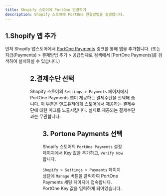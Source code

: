 ```yaml
---
title: Shopify 스토어에 PortOne 연결하기
description: Shopify 스토어에 PortOne 연결방법을 설명합니다.
---
```



## 1.Shopify 앱 추가

먼저 Shopify 앱스토어에서 [PortOne Payments](https://apps.shopify.com/chaiport-payments) 링크를 통해 앱을 추가합니다.
(또는 지급(Payments) > 결제방법 추가 > 공급업체로 검색에서 [PortOne Payments]를 검색하여 설치하실 수 있습니다.)

<Figure src="https://github.com/portone-io/developers.portone.io/assets/85064711/936bfcb5-2634-4f05-b176-7fd5735578fb" caption="`앱 추가` 버튼을 클릭합니다." />

<Figure src="https://github.com/portone-io/developers.portone.io/assets/85064711/b8f6493f-9587-490b-bdcb-40e22bbb5151" caption="우측 상단에 `Install app`을 클릭하여 플러그인을 설치합니다." />

## 2.결제수단 선택

Shopify 스토어의 `Settings > Payments` 페이지에서 PortOne Payments 앱이 제공하는 결제수단을 선택해 줍니다.
이 부분은 엔드유저에게 스토어에서 제공하는 결제수단에 대한 마크를 노출시킵니다. 실제로 제공되는 결제수단과는 무관합니다.

<Figure src="https://github.com/portone-io/developers.portone.io/assets/85064711/70769ddb-68a6-4de6-9b05-e20dd6167dfe" caption="Visa, Mastercard 등의 결제수단 마크를 추가할 수 있습니다." />

## 3. Portone Payments 선택

Shopify 스토어의 `PortOne Payments` 설정페이지에서 Key 값을 추가하고, `Verify Now` 합니다.

`Shopify > Settings > Payments` 페이지 상단에 `Manage` 버튼을 클릭하여 PortOne Payments 세팅 페이지에 접속합니다.
PortOne Key 값을 입력하게 되어있습니다.

<Figure src="https://github.com/portone-io/developers.portone.io/assets/85064711/8c9e93d2-3b80-4444-8e61-6c17ea461896" caption="`Payment Channels >Filters: Global > Shopify` 선택합니다." />

<Figure src="https://github.com/portone-io/developers.portone.io/assets/85064711/4382052a-377e-4156-b634-c2ebbe889a80" caption="`PortOne(Global) 어드민 > Management > General` 화면에서 Key 값을 확인하고 복사합니다." />

<Figure src="https://github.com/portone-io/developers.portone.io/assets/85064711/5ec5ff10-451b-4bb9-99de-a9d20b7ff2e1" caption="Key 값을 입력한 후 `Verify Now` 버튼을 클릭하여 연동상태를 확인합니다. 이제 모든 연동이 완료되었습니다!" />
